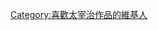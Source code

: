 {{Userbox
  |border-c = #000000
  |border-s = 1
  |id-c     = #FFFFFF
  |id-s     = 
  |id-fc    = #ffffff
  |info-c   = #ffffff
  |info-s   = 10
  |info-fc  = #000000
  |id       = [[File:Osamu Dazai.jpg|45px]]
  |info     = 這個用戶喜歡'''[[太宰治]]'''的作品。
}}

[[Category:喜歡太宰治作品的維基人]]